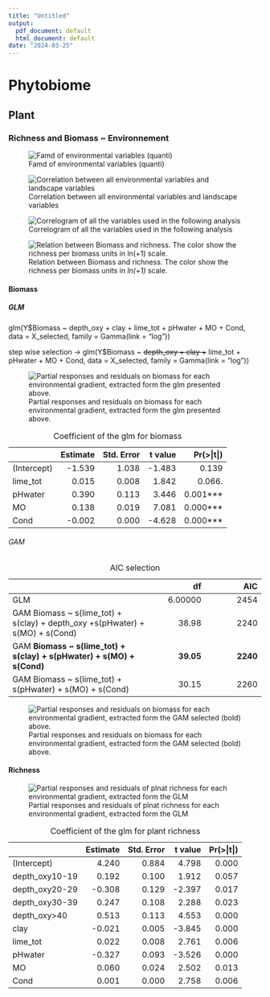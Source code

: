 ```yaml
---
title: "Untitled"
output:
  pdf_document: default
  html_document: default
date: "2024-03-25"
---
```


# Phytobiome

## Plant

### Richness and Biomass \~ Environnement

![Famd of environmental variables (quanti)](images/fig_recap_march/Famd_env_quanti.png){#fig-famd_quanti}

![Correlation between all environmental variables and landscape variables](images/fig_recap_march/corrplot_env.png){#fig-corrplot}

![Correlogram of all the variables used in the following analysis](images/fig_recap_march/correlogram_selected_var.png){#fig-correlogram}

![Relation between Biomass and richness. The color show the richness per biomass units in *ln(+1)* scale.](images/fig_recap_march/Pr_x_Biom_x_ratio.png)

#### Biomass

##### GLM

glm(Y\$Biomass \~ depth_oxy + clay + lime_tot + pHwater + MO + Cond, data = X_selected, family = Gamma(link = "log"))

step wise selection -\> glm(Y\$Biomass \~ ~~depth_oxy + clay +~~ lime_tot + pHwater + MO + Cond, data = X_selected, family = Gamma(link = "log"))

![Partial responses and residuals on biomass for each environmental gradient, extracted form the glm presented above.](images/fig_recap_march/partial_predictor_biom_glm.png)

|             | Estimate | Std. Error | t value | Pr(\>\|t\|) |
|:------------|---------:|-----------:|--------:|------------:|
| (Intercept) |   -1.539 |      1.038 |  -1.483 |       0.139 |
| lime_tot    |    0.015 |      0.008 |   1.842 |      0.066. |
| pHwater     |    0.390 |      0.113 |   3.446 | 0.001\*\*\* |
| MO          |    0.138 |      0.019 |   7.081 | 0.000\*\*\* |
| Cond        |   -0.002 |      0.000 |  -4.628 | 0.000\*\*\* |

: Coefficient of the glm for biomass

###### GAM

|                                                                                |        df |      AIC |
|:---------------------------------------|---------------:|---------------:|
| GLM                                                                            |   6.00000 |     2454 |
| GAM Biomass \~ s(lime_tot) + s(clay) + depth_oxy +s(pHwater) + s(MO) + s(Cond) |     38.98 |     2240 |
| GAM **Biomass \~ s(lime_tot) + s(clay) + s(pHwater) + s(MO) + s(Cond)**        | **39.05** | **2240** |
| GAM Biomass \~ s(lime_tot) + s(pHwater) + s(MO) + s(Cond)                      |     30.15 |     2260 |
: AIC selection

![Partial responses and residuals on biomass for each environmental gradient, extracted form the GAM selected (bold) above.](images/fig_recap_march/partial_predictor_biom_gam.png)

#### Richness

![Partial responses and residuals of plnat richness for each environmental gradient, extracted form the GLM](images/fig_recap_march/partial_predictor_richn_glm.png)

|                | Estimate | Std. Error | t value | Pr(\>\|t\|) |
|:---------------|---------:|-----------:|--------:|------------:|
| (Intercept)    |    4.240 |      0.884 |   4.798 |       0.000 |
| depth_oxy10-19 |    0.192 |      0.100 |   1.912 |       0.057 |
| depth_oxy20-29 |   -0.308 |      0.129 |  -2.397 |       0.017 |
| depth_oxy30-39 |    0.247 |      0.108 |   2.288 |       0.023 |
| depth_oxy\>40  |    0.513 |      0.113 |   4.553 |       0.000 |
| clay           |   -0.021 |      0.005 |  -3.845 |       0.000 |
| lime_tot       |    0.022 |      0.008 |   2.761 |       0.006 |
| pHwater        |   -0.327 |      0.093 |  -3.526 |       0.000 |
| MO             |    0.060 |      0.024 |   2.502 |       0.013 |
| Cond           |    0.001 |      0.000 |   2.758 |       0.006 |
: Coefficient of the glm for plant richness